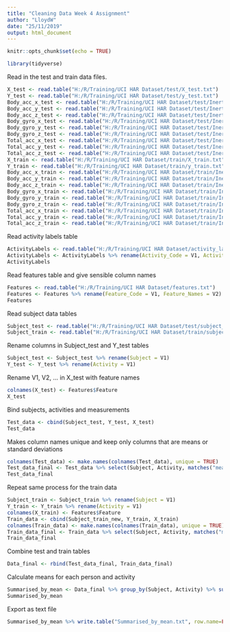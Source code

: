 ---
title: "Cleaning Data Week 4 Assignment"
author: "LloydW"
date: "25/11/2019"
output: html_document
---

```{r setup, include=FALSE}
knitr::opts_chunk$set(echo = TRUE)
```

```{r}
library(tidyverse)
```

Read in the test and train data files.

```{r}
X_test <- read.table("H:/R/Training/UCI HAR Dataset/test/X_test.txt")
Y_test <- read.table("H:/R/Training/UCI HAR Dataset/test/y_test.txt")
Body_acc_x_test <- read.table("H:/R/Training/UCI HAR Dataset/test/Inertial Signals/body_acc_x_test.txt")
Body_acc_y_test <- read.table("H:/R/Training/UCI HAR Dataset/test/Inertial Signals/body_acc_y_test.txt")
Body_acc_z_test <- read.table("H:/R/Training/UCI HAR Dataset/test/Inertial Signals/body_acc_z_test.txt")
Body_gyro_x_test <- read.table("H:/R/Training/UCI HAR Dataset/test/Inertial Signals/body_gyro_x_test.txt")
Body_gyro_y_test <- read.table("H:/R/Training/UCI HAR Dataset/test/Inertial Signals/body_gyro_y_test.txt")
Body_gyro_z_test <- read.table("H:/R/Training/UCI HAR Dataset/test/Inertial Signals/body_gyro_z_test.txt")
Total_acc_x_test <- read.table("H:/R/Training/UCI HAR Dataset/test/Inertial Signals/total_acc_x_test.txt")
Total_acc_y_test <- read.table("H:/R/Training/UCI HAR Dataset/test/Inertial Signals/total_acc_y_test.txt")
Total_acc_z_test <- read.table("H:/R/Training/UCI HAR Dataset/test/Inertial Signals/total_acc_z_test.txt")
X_train <- read.table("H:/R/Training/UCI HAR Dataset/train/X_train.txt")
Y_train <- read.table("H:/R/Training/UCI HAR Dataset/train/y_train.txt")
Body_acc_x_train <- read.table("H:/R/Training/UCI HAR Dataset/train/Inertial Signals/body_acc_x_train.txt")
Body_acc_y_train <- read.table("H:/R/Training/UCI HAR Dataset/train/Inertial Signals/body_acc_y_train.txt")
Body_acc_z_train <- read.table("H:/R/Training/UCI HAR Dataset/train/Inertial Signals/body_acc_z_train.txt")
Body_gyro_x_train <- read.table("H:/R/Training/UCI HAR Dataset/train/Inertial Signals/body_gyro_x_train.txt")
Body_gyro_y_train <- read.table("H:/R/Training/UCI HAR Dataset/train/Inertial Signals/body_gyro_y_train.txt")
Body_gyro_z_train <- read.table("H:/R/Training/UCI HAR Dataset/train/Inertial Signals/body_gyro_z_train.txt")
Total_acc_x_train <- read.table("H:/R/Training/UCI HAR Dataset/train/Inertial Signals/total_acc_x_train.txt")
Total_acc_y_train <- read.table("H:/R/Training/UCI HAR Dataset/train/Inertial Signals/total_acc_y_train.txt")
Total_acc_z_train <- read.table("H:/R/Training/UCI HAR Dataset/train/Inertial Signals/total_acc_z_train.txt")
```

Read activity labels table

```{r}
ActivityLabels <- read.table("H:/R/Training/UCI HAR Dataset/activity_labels.txt")
ActivityLabels <- ActivityLabels %>% rename(Activity_Code = V1, Activity_Name = V2)
ActivityLabels
```

Read features table and give sensible column names

```{r}
Features <- read.table("H:/R/Training/UCI HAR Dataset/features.txt")
Features <- Features %>% rename(Feature_Code = V1, Feature_Names = V2) %>% mutate(Feature = make.names(Feature_Names)) %>% select(Feature_Code, Feature)
Features
```

Read subject data tables

```{r}
Subject_test <- read.table("H:/R/Training/UCI HAR Dataset/test/subject_test.txt")
Subject_train <- read.table("H:/R/Training/UCI HAR Dataset/train/subject_train.txt")
```

Rename columns in Subject_test and Y_test tables

```{r}
Subject_test <- Subject_test %>% rename(Subject = V1)
Y_test <- Y_test %>% rename(Activity = V1)
```

Rename V1, V2, ... in X_test with feature names

```{r}
colnames(X_test) <- Features$Feature
X_test
```

Bind subjects, activities and measurements

```{r}
Test_data <- cbind(Subject_test, Y_test, X_test) 
Test_data
```

Makes column names unique and keep only columns that are means or standard deviations

```{r}
colnames(Test_data) <- make.names(colnames(Test_data), unique = TRUE)
Test_data_final <- Test_data %>% select(Subject, Activity, matches("mean|std"), -contains("Freq"))
Test_data_final
```

Repeat same process for the train data


```{r}
Subject_train <- Subject_train %>% rename(Subject = V1)
Y_train <- Y_train %>% rename(Activity = V1)
colnames(X_train) <- Features$Feature
Train_data <- cbind(Subject_train_new, Y_train, X_train)
colnames(Train_data) <- make.names(colnames(Train_data), unique = TRUE)
Train_data_final <- Train_data %>% select(Subject, Activity, matches("mean|std"), -contains("Freq"))
Train_data_final
```

Combine test and train tables

```{r}
Data_final <- rbind(Test_data_final, Train_data_final)
```

Calculate means for each person and activity

```{r}
Summarised_by_mean <- Data_final %>% group_by(Subject, Activity) %>% summarise_all(funs(mean))
Summarised_by_mean
```

Export as text file

```{r}
Summarised_by_mean %>% write.table("Summarised_by_mean.txt", row.name=FALSE)
```





